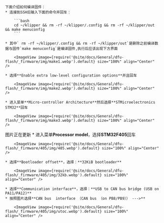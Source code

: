 

    下面介绍如何编译固件：
    * 连接到SSH后输入下面的命令并回车：

        ```bash
        cd ~/klipper && rm -rf ~/klipper/.config && rm -rf ~/klipper/out && make menuconfig
        ```

    * 其中` rm -rf ~/klipper/.config && rm -rf ~/klipper/out`是删除之前编译数据与固件`make menuconfig`是编译固件,执行后应该出现下方界面

        <ImageView image={require('@site/docs/General/dfu-flash/_firmware/img/make1.webp').default} size="100%" align="Center" />

    * 选择**Enable extra low-level configuration options**并且回车

        <ImageView image={require('@site/docs/General/dfu-flash/_firmware/img/make2.webp').default} size="100%" align="Center" />

    * 进入菜单**Micro-controller Architecture**然后选择**STMicroelectronics STM32**回车

        <ImageView image={require('@site/docs/General/dfu-flash/_firmware/img/make3.webp').default} size="100%" align="Center" />

图片正在更新
    * 进入菜单**Processor model**，选择**STM32F405**回车

        <ImageView image={require('@site/docs/General/dfu-flash/_firmware/405/img/405.webp').default} size="100%" align="Center" />

    * 选择**Bootloader offset**，选择：**32KiB bootloader**

        <ImageView image={require('@site/docs/General/dfu-flash/_firmware/405/img/32kb.webp').default} size="100%" align="Center" />

    * 选择**Communication interface**，选择：**USB to CAN bus bridge (USB on PA11/PA12)**
    * 按照图片选择**CAN bus  interface （CAN bus （on PB8/PB9）） --->**

        <ImageView image={require('@site/docs/General/dfu-flash/_firmware/405/img/utoc.webp').default} size="100%" align="Center" />